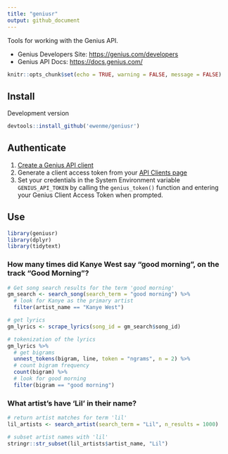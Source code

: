 ```yaml
---
title: "geniusr"
output: github_document
---
```


Tools for working with the Genius API.

- Genius Developers Site: [https://genius.com/developers](https://genius.com/developers)
- Genius API Docs: [https://docs.genius.com/](https://docs.genius.com/)


```r
knitr::opts_chunk$set(echo = TRUE, warning = FALSE, message = FALSE)
```

## Install

Development version

```r
devtools::install_github('ewenme/geniusr')
```

## Authenticate

1. [Create a Genius API client](https://genius.com/api-clients/new)
2. Generate a client access token from your [API Clients page](https://genius.com/api-clients)
3. Set your credentials in the System Environment variable `GENIUS_API_TOKEN` by calling the `genius_token()` function and entering your Genius Client Access Token when prompted.

## Use

```r
library(geniusr)
library(dplyr)
library(tidytext)
```

### How many times did Kanye West say "good morning", on the track "Good Morning"?

```r
# Get song search results for the term 'good morning'
gm_search <- search_song(search_term = "good morning") %>%
  # look for Kanye as the primary artist
  filter(artist_name == "Kanye West")

# get lyrics
gm_lyrics <- scrape_lyrics(song_id = gm_search$song_id)

# tokenization of the lyrics
gm_lyrics %>%
  # get bigrams
  unnest_tokens(bigram, line, token = "ngrams", n = 2) %>%
  # count bigram frequency
  count(bigram) %>%
  # look for good morning
  filter(bigram == "good morning")
```

### What artist's have 'Lil' in their name?

```r
# return artist matches for term 'lil'
lil_artists <- search_artist(search_term = "Lil", n_results = 1000)

# subset artist names with 'lil'
stringr::str_subset(lil_artists$artist_name, "Lil")
```

